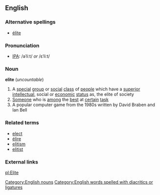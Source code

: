==English==

===Alternative spellings===
*[[élite]]

===Pronunciation===
* [[Wiktionary:Pronunciation_key|IPA]]: /əˈliːt/ ''or'' /ɛˈliːt/

===Noun===
'''elite'''  (''uncountable'')
#A [[special]] [[group]] or [[social]] [[class]] of [[people]] which have a [[superior]] [[intellectual]], social or [[economic]] [[status]] as, the elite of society
#[[someone|Someone]] who is [[among]] the [[best]] at [[certain]] [[task]]
#A popular computer game from the 1980s written by David Braben and Ian Bell

===Related terms===
*[[elect]]
*[[élire]]
*[[elitism]]
*[[elitist]]

=== External links ===
{{pedialite}}

[[Category:English nouns]][[Category:English words spelled with diacritics or ligatures]]

[[pl:Elite]]
